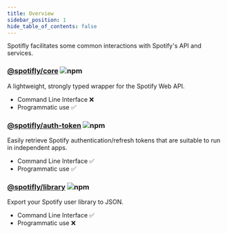 ```yaml
---
title: Overview
sidebar_position: 1
hide_table_of_contents: false
---
```


Spotifly facilitates some common interactions with Spotify's API and services.

### [@spotifly/core](/docs/packages/core) ![npm](https://img.shields.io/npm/v/@spotifly/core)

A lightweight, strongly typed wrapper for the Spotify Web API.

- Command Line Interface ❌
- Programmatic use ✅

### [@spotifly/auth-token](/docs/packages/auth-token) ![npm](https://img.shields.io/npm/v/@spotifly/auth-token)

Easily retrieve Spotify authentication/refresh tokens that are suitable to run in independent apps.

- Command Line Interface ✅
- Programmatic use ✅

### [@spotifly/library](/docs/packages/library) ![npm](https://img.shields.io/npm/v/@spotifly/library)

Export your Spotify user library to JSON.

- Command Line Interface ✅
- Programmatic use ❌
